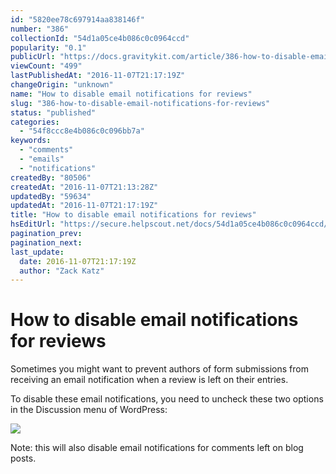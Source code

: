 ```yaml
---
id: "5820ee78c697914aa838146f"
number: "386"
collectionId: "54d1a05ce4b086c0c0964ccd"
popularity: "0.1"
publicUrl: "https://docs.gravitykit.com/article/386-how-to-disable-email-notifications-for-reviews"
viewCount: "499"
lastPublishedAt: "2016-11-07T21:17:19Z"
changeOrigin: "unknown"
name: "How to disable email notifications for reviews"
slug: "386-how-to-disable-email-notifications-for-reviews"
status: "published"
categories: 
  - "54f8ccc8e4b086c0c096bb7a"
keywords: 
  - "comments"
  - "emails"
  - "notifications"
createdBy: "80506"
createdAt: "2016-11-07T21:13:28Z"
updatedBy: "59634"
updatedAt: "2016-11-07T21:17:19Z"
title: "How to disable email notifications for reviews"
hsEditUrl: "https://secure.helpscout.net/docs/54d1a05ce4b086c0c0964ccd/article/5820ee78c697914aa838146f"
pagination_prev: 
pagination_next: 
last_update:
  date: 2016-11-07T21:17:19Z
  author: "Zack Katz"
---
```


# How to disable email notifications for reviews

Sometimes you might want to prevent authors of form submissions from receiving an email notification when a review is left on their entries.

To disable these email notifications, you need to uncheck these two options in the Discussion menu of WordPress:

![](https://s3.amazonaws.com/helpscout.net/docs/assets/54c58489e4b051242988532c/images/5820eee890336042578d34ec/file-YzpQkXSRVG.jpg)

Note: this will also disable email notifications for comments left on blog posts.